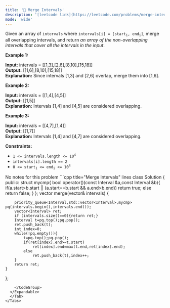 ```yaml
---
title: '🧀 Merge Intervals'
description: '[leetcode link](https://leetcode.com/problems/merge-intervals/description/)'
mode: 'wide'
---
```

<Tabs>
  <Tab title="Question" icon="circle-question" iconType="regular">
    <Card>
      <p>Given an array&nbsp;of <code>intervals</code>&nbsp;where <code>intervals[i] = [start<sub>i</sub>, end<sub>i</sub>]</code>, merge all overlapping intervals, and return <em>an array of the non-overlapping intervals that cover all the intervals in the input</em>.</p>   <p><strong class="example">Example 1:</strong></p>   <strong>Input:</strong> intervals = [[1,3],[2,6],[8,10],[15,18]] <br/> <strong>Output:</strong> [[1,6],[8,10],[15,18]] <br/> <strong>Explanation:</strong> Since intervals [1,3] and [2,6] overlap, merge them into [1,6].   <p><strong class="example">Example 2:</strong></p>   <strong>Input:</strong> intervals = [[1,4],[4,5]] <br/> <strong>Output:</strong> [[1,5]] <br/> <strong>Explanation:</strong> Intervals [1,4] and [4,5] are considered overlapping.   <p><strong class="example">Example 3:</strong></p>   <strong>Input:</strong> intervals = [[4,7],[1,4]] <br/> <strong>Output:</strong> [[1,7]] <br/> <strong>Explanation:</strong> Intervals [1,4] and [4,7] are considered overlapping.    <p><strong>Constraints:</strong></p>  <ul>  <li><code>1 &lt;= intervals.length &lt;= 10<sup>4</sup></code></li>  <li><code>intervals[i].length == 2</code></li>  <li><code>0 &lt;= start<sub>i</sub> &lt;= end<sub>i</sub> &lt;= 10<sup>4</sup></code></li> </ul> 
    </Card>
  </Tab>
  <Tab title="Solution" icon="lightbulb" iconType="regular" >
    <Card>
      No notes for this problem
    </Card>
  <Expandable title="code">
    <CodeGroup dropdown>
```cpp title="Merge Intervals" lines
class Solution {
public:
   struct mycmp{
      bool operator()(const Interval &a,const Interval &b){
          if(a.start>b.start || (a.start==b.start && a.end>b.end))
          return true;
          else
          return false;
      }  
    };
    vector<Interval> merge(vector<Interval>& intervals) {
         
        priority_queue<Interval,std::vector<Interval>,mycmp> pq(intervals.begin(),intervals.end());
        vector<Interval> ret;
        if (intervals.size()==0){return ret;}
        Interval t=pq.top();pq.pop();
        ret.push_back(t);
        int index=0;
        while(!pq.empty()){
            t=pq.top();pq.pop();
            if(ret[index].end>=t.start)
                ret[index].end=max(t.end,ret[index].end);
            else
                ret.push_back(t),index++;
        }
        return ret;
    }
};
```
    </CodeGroup>
  </Expandable>
  </Tab>
</Tabs>